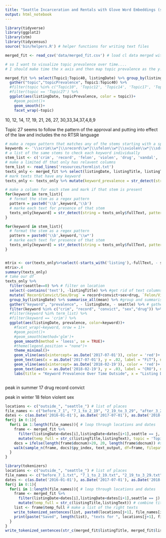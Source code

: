 ```yaml
---
title: "Seattle Incarceration and Rentals with Glove Word Embeddings (sirGloVE)"
output: html_notebook
---
```


```r
library(tidyverse)
library(ggplot2)
library(stm)
library(tidycensus)
source('bin/helpers.R') # helper functions for writing text files
```

```r
merged_fit <- read_csv('data/merged_fit.csv') # load cl data merged with topic proportions
```


```r
# so I want to visualize topic prevalence over time....
# I should make time the x axis and then map topic prevalence as the y... take the average for each date and plot it as a dot?

merged_fit %>% select(Topic1:Topic40, listingDate) %>% group_by(listingDate) %>% summarise_all(mean) %>%
  gather("topic","topicPrevalence", Topic1:Topic40) %>% 
  #filter(topic %in% c("Topic10", 'Topic12', 'Topic14', 'Topic17', 'Topic19', 'Topic21', 'Topic26', 'Topic27', 'Topic30','Topic33','Topic34','Topic37','Topic4','Topic8','Topic9')) %>%
  #filter(topic == 'Topic27') %>%
  ggplot(aes(listingDate, topicPrevalence, color = topic))+
    #geom_point()+
    geom_smooth()+
    facet_wrap(~topic)

```
10, 12, 14, 17, 19, 21, 26, 27, 30,33,34,37,4,8,9

Topic 27 seems to follow the pattern of the approval and putting into effect of the law and includes the no RTSR language

```r
# make a regex pattern that matches any of the stems starting with a space
keywords <- '\\scrim\\w*|\\srecord\\w*|\\sfelon\\w*|\\sviolen\\w*|\\sdrug\\w*|\\svandal\\w*|\\ssex\\w*|\\sassault\\w*|\\sconvict\\w*|\\sprior\\w*'
# a list of the same stems to check each keyword individually
stem_list <- c('crim', 'record', 'felon', 'violen', 'drug', 'vandal', 'sex', 'assault', 'convict', 'prior', 'evict', 'safe','secur')
# make a limited df that only has relavent columns
term_list <- read_lines('resources/termlist.txt')
texts_only <- merged_fit %>% select(listingDate, listingTitle, listingText, seattle) %>% mutate(fullText = paste(listingTitle, listingText))
# mark texts that have any keyword
texts_only <- texts_only %>% mutate(keyword_prevalence = str_detect(string = fullText, pattern = regex(keywords, ignore_case = TRUE)))

# make a column for each stem and mark if that stem is present
for(keyword in term_list){
  # format the stem as a regex pattern
  pattern = paste0('\\b',keyword,'\\b')
  # marke each text for presence of that stem
  texts_only[keyword] = str_detect(string = texts_only$fullText, pattern = regex(pattern, ignore_case = TRUE))
}

for(keyword in stem_list){
  # format the stem as a regex pattern
  pattern = paste0('\\b',keyword,'\\w*')
  # marke each text for presence of that stem
  texts_only[keyword] = str_detect(string = texts_only$fullText, pattern = regex(pattern, ignore_case = TRUE))
}


mtrix <- cor(texts_only%>%select(-starts_with('listing'),-fullText, - seattle))
mtrix>.4
summary(texts_only)
# take our df
texts_only %>%
  filter(seattle==0) %>% # filter on location
  select(-contains('text'), -listingTitle) %>% #get rid of text columns
  mutate(`Record/Convict/Sex/Drug` = record+convict+sex+drug, `Felon/Violen` = felon+violen) %>% #group some cols
  group_by(listingDate) %>% summarise_all(mean) %>% #group and summarise
  gather("keyword", "prevalence", - listingDate, - seattle) %>% # gather the keywords
  filter(keyword %in% c("crim", "record", "convict", "sex","drug")) %>%
  #filter(keyword %in% term_list) %>%
  #filter(keyword == 'crim') %>%
  ggplot(aes(listingDate, prevalence, color=keyword))+
    #facet_wrap(~keyword, nrow = 1)+
    #geom_point()+
    #geom_smooth(method='glm')+
    geom_smooth(method = 'loess', se = TRUE)+
    #theme(legend.position = "none")+
    theme_minimal()+
    geom_vline(aes(xintercept= as.Date('2017-07-01')), color = 'red')+
    geom_text(aes(x = as.Date('2017-07-01'), y = .02, label = "FiT"), nudge_x = 18)+
    geom_vline(aes(xintercept= as.Date('2018-02-19')), color = 'red')+
    geom_text(aes(x = as.Date('2018-02-19'), y = .03, label = "CRO"), nudge_x = 20)+
    labs(title = "Keyword Prevalence Over Time Outside", x = "Listing Date", y = "Proportion of texts including keyword")



```

peak in summer 17
drug
record
convict

peak in winter 18
felon
violent
sex

```r
locations <- c("outside_", "seattle_") # list of places
file_names <- c("before_7_1", "7_1_to_2_19", "2_19_to_3_29", "after_3_29") # of file names
dates <- c(as.Date('2016-01-01'), as.Date('2017-07-01'), as.Date('2018-02-19'), as.Date('2018-10-10')) # of datas
for(j in 0:1){
  for(i in 1:length(file_names)){ # loop through locations and dates
    frame <- merged_fit %>% 
      filter(listingDate>dates[i],listingDate<dates[i+1],seattle == j, Topic19>.2) %>% # grab the right texts
      mutate(temp_full = str_c(listingTitle,listingText), topic = 'Topic19')  #combine titles and text, append topic number
    docs = ifelse(length(frame$docnum)>20, 20, length(frame$docnum)) #sample up to 20 doduments
    walk(sample_n(frame, docs)$py_index, text_output, df=frame, filepath = paste0('output/text/extras/'), type = 'document', extra = TRUE) # use helper function ot make nicely formatted texts
  }
}
```

```r
library(tokenizers)
locations <- c("outside_", "seattle_") # list of places
file_names <- c("before_7_1.txt", "7_1_to_2_19.txt", "2_19_to_3_29.txt", "after_3_29.txt") # of file names
dates <- c(as.Date('2016-01-01'), as.Date('2017-07-01'), as.Date('2018-02-19'), as.Date('2018-03-29'), as.Date('2018-11-29')) # of dates
for(j in 0:1){
  for(i in 1:length(file_names)){ # loop through locations and dates
    frame <- merged_fit %>% 
      filter(listingDate>dates[i],listingDate<dates[i+1],seattle == j) %>% # grab the right texts
      mutate(temp_full = str_c(listingTitle,listingText)) # combine titles and text
    list <- frame$temp_full # make a list of the right texts
    write_tokenized_sentences(list, paste0(locations[j+1], file_names[i])) # helper function to save nicely
    print(paste("Saved", length(list), "texts for ", locations[j+1], file_names[i])) # log number of files
  }
}
write_tokenized_sentences(str_c(merged_fit$listingTitle, merged_fit$listingText), 'sent_tokenized.txt')
```


